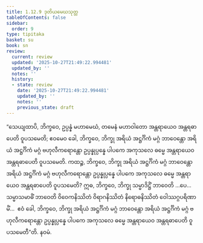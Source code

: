 ```yaml
---
title: 1.12.9 ဒုတိယမေဃသုတ္တ
tableOfContents: false
sidebar:
  order: 9
type: tipitaka
basket: su
book: sn
review:
  current: review
  updated: '2025-10-27T21:49:22.994481'
  updated_by: ''
  notes: ''
  history:
  - state: review
    date: '2025-10-27T21:49:22.994481'
    updated_by: ''
    notes: ''
    previous_state: draft
---
```



<ReviewStatus review={frontmatter.review} showDetails={true} />

<HypothesisAnnotation frontmatter={frontmatter} />

<DynamicBreadcrumb />

<Division number="157" book="sn" e="ch" v="18" p="303">

<Paragraph number="292" book="sn">
“သေယျထာပိ, ဘိက္ခဝေ, ဥပ္ပန္နံ မဟာမေဃံ, တမေနံ မဟာဝါတော အန္တရာယေဝ အန္တရဓာပေတိ ဝူပသမေတိ; ဧဝမေဝ ခေါ, ဘိက္ခဝေ, ဘိက္ခု အရိယံ အဋ္ဌင်္ဂိကံ မဂ္ဂံ ဘာဝေန္တော အရိယံ အဋ္ဌင်္ဂိကံ မဂ္ဂံ ဗဟုလီကရောန္တော ဥပ္ပန္နုပ္ပန္နေ ပါပကေ အကုသလေ ဓမ္မေ အန္တရာယေဝ အန္တရဓာပေတိ ဝူပသမေတိ. ကထဉ္စ, ဘိက္ခဝေ, ဘိက္ခု အရိယံ အဋ္ဌင်္ဂိကံ မဂ္ဂံ ဘာဝေန္တော အရိယံ အဋ္ဌင်္ဂိကံ မဂ္ဂံ ဗဟုလီကရောန္တော ဥပ္ပန္နုပ္ပန္နေ ပါပကေ အကုသလေ ဓမ္မေ အန္တရာယေဝ အန္တရဓာပေတိ ဝူပသမေတိ? ဣဓ, ဘိက္ခဝေ, ဘိက္ခု သမ္မာဒိဋ္ဌိံ ဘာဝေတိ …ပေ…  သမ္မာသမာဓိံ ဘာဝေတိ ဝိဝေကနိဿိတံ ဝိရာဂနိဿိတံ နိရောဓနိဿိတံ ဝေါဿဂ္ဂပရိဏာမိံ…  ဧဝံ ခေါ, ဘိက္ခဝေ, ဘိက္ခု အရိယံ အဋ္ဌင်္ဂိကံ မဂ္ဂံ ဘာဝေန္တော အရိယံ အဋ္ဌင်္ဂိကံ မဂ္ဂံ ဗဟုလီကရောန္တော ဥပ္ပန္နုပ္ပန္နေ ပါပကေ အကုသလေ ဓမ္မေ အန္တရာယေဝ အန္တရဓာပေတိ ဝူပသမေတီ”တိ.

</Paragraph>
</Division>

<Paragraph number="293" type="center" book="sn">
နဝမံ.
</Paragraph>